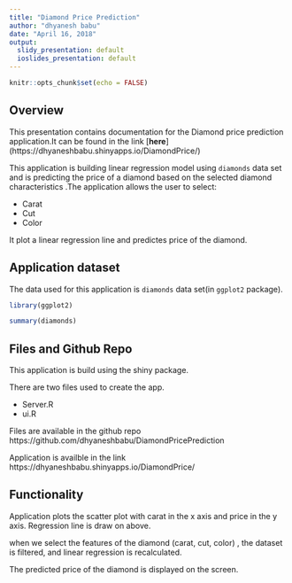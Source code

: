 ```yaml
---
title: "Diamond Price Prediction"
author: "dhyanesh babu"
date: "April 16, 2018"
output:
  slidy_presentation: default
  ioslides_presentation: default
---
```


```r
knitr::opts_chunk$set(echo = FALSE)
```

## Overview

This presentation contains documentation for the Diamond price prediction application.It can be found in the link [**here**] (https://dhyaneshbabu.shinyapps.io/DiamondPrice/)

This application is building linear regression model using `diamonds` data set and is predicting the price of a diamond based on the selected diamond characteristics .The application allows the user to select:

- Carat
- Cut
- Color

It  plot a linear regression line and predictes price of the diamond.

## Application dataset

The data used for this application is `diamonds` data set(in `ggplot2` package).
```r
library(ggplot2)
```

```r
summary(diamonds)

```
## Files and Github Repo

This application is build using the shiny package.

There are two files used to create the app.

- Server.R
- ui.R

Files are available in the github repo
https://github.com/dhyaneshbabu/DiamondPricePrediction

Application is availble in the link
https://dhyaneshbabu.shinyapps.io/DiamondPrice/

## Functionality 

Application plots the scatter plot with carat in the x axis and price in the y axis.
Regression line is draw on above.

when we select the  features of the diamond (carat, cut, color) , the dataset is filtered, and linear regression is  recalculated. 

The predicted price of the diamond is displayed on the screen.
